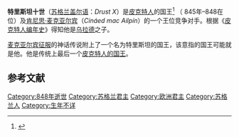 {{expand|time=2015-02-19T04:09:28+00:00}}

{{Infobox monarch
| name            =特里斯坦十世
| title           =[[皮克特人国王列表|皮克特人的国王]]
| reign           =845年–848年
| predecessor     =[[布鲁德七世|布鲁德七世]]
| successor       =[[肯尼思一世|肯尼思三世]]（''Cináed mac Ailpín''）
| father          =[[乌拉德|乌拉德]]
|}}

'''特里斯坦十世'''（[[苏格兰盖尔语|苏格兰盖尔语]]：''Drust X''）是[[皮克特人|皮克特人]]的国王<ref>{{cite book|title=The age of the Picts|year=1999|publisher=Sutton|location=Stroud|isbn=0750916087|last=Cummins|first=W.A.|edition=reprinted}}</ref> （ 845年–848在位）及[[肯尼思一世|肯尼思·麦克亚尔宾]]（''Cináed mac Ailpín''）的一个王位竞争对手。根据《[[皮克特人编年史|皮克特人编年史]]》得知他是[[乌拉德|乌拉德]]之子。

[[麦克亚尔宾征服|麦克亚尔宾征服]]的神话传说附上了一个名为特里斯坦的国王，该意指的国王可能就是他。他是传统上最后一个[[皮克特人国王列表|皮克特人的国王]]。


==参考文献==
{{reflist}}


{{S-start}}
{{S-reg}}
{{S-bef|before=[[布鲁德七世|布鲁德七世]]}}
{{S-ttl|title=[[皮克特人国王列表|皮克特人的国王]]|years=845年-848年}}
{{S-non|reason=[[肯尼思一世|肯尼思三世·麦克亚尔宾]]}}
{{End}}
{{苏格兰君主}}

{{DEFAULTSORT:Drest 10 Of The Picts}}
[[Category:848年逝世|Category:848年逝世]]
[[Category:苏格兰君主|Category:苏格兰君主]]
[[Category:欧洲君主|Category:欧洲君主]]
[[Category:苏格兰人|Category:苏格兰人]]
[[Category:生年不详|Category:生年不详]]